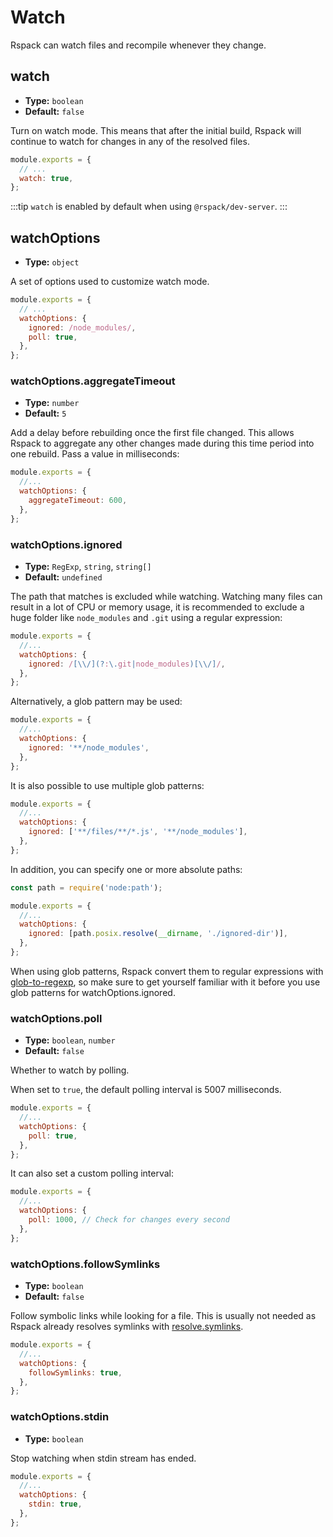 
<WebpackLicense from="https://webpack.js.org/configuration/watch" />

# Watch

Rspack can watch files and recompile whenever they change.

## watch

- **Type:** `boolean`
- **Default:** `false`

Turn on watch mode. This means that after the initial build, Rspack will continue to watch for changes in any of the resolved files.

```js title=rspack.config.js
module.exports = {
  // ...
  watch: true,
};
```

:::tip
`watch` is enabled by default when using `@rspack/dev-server`.
:::

## watchOptions

- **Type:** `object`

A set of options used to customize watch mode.

```js title=rspack.config.js
module.exports = {
  // ...
  watchOptions: {
    ignored: /node_modules/,
    poll: true,
  },
};
```

### watchOptions.aggregateTimeout

- **Type:** `number`
- **Default:** `5`

Add a delay before rebuilding once the first file changed. This allows Rspack to aggregate any other changes made during this time period into one rebuild. Pass a value in milliseconds:

```js title=rspack.config.js
module.exports = {
  //...
  watchOptions: {
    aggregateTimeout: 600,
  },
};
```

### watchOptions.ignored

- **Type:** `RegExp`, `string`, `string[]`
- **Default:** `undefined`

The path that matches is excluded while watching. Watching many files can result in a lot of CPU or memory usage, it is recommended to exclude a huge folder like `node_modules` and `.git` using a regular expression:

```js title=rspack.config.js
module.exports = {
  //...
  watchOptions: {
    ignored: /[\\/](?:\.git|node_modules)[\\/]/,
  },
};
```

Alternatively, a glob pattern may be used:

```js title=rspack.config.js
module.exports = {
  //...
  watchOptions: {
    ignored: '**/node_modules',
  },
};
```

It is also possible to use multiple glob patterns:

```js title=rspack.config.js
module.exports = {
  //...
  watchOptions: {
    ignored: ['**/files/**/*.js', '**/node_modules'],
  },
};
```

In addition, you can specify one or more absolute paths:

```js title=rspack.config.js
const path = require('node:path');

module.exports = {
  //...
  watchOptions: {
    ignored: [path.posix.resolve(__dirname, './ignored-dir')],
  },
};
```

When using glob patterns, Rspack convert them to regular expressions with [glob-to-regexp](https://github.com/fitzgen/glob-to-regexp), so make sure to get yourself familiar with it before you use glob patterns for watchOptions.ignored.

### watchOptions.poll

- **Type:** `boolean`, `number`
- **Default:** `false`

Whether to watch by polling.

When set to `true`, the default polling interval is 5007 milliseconds.

```js title=rspack.config.js
module.exports = {
  //...
  watchOptions: {
    poll: true,
  },
};
```

It can also set a custom polling interval:

```js title=rspack.config.js
module.exports = {
  //...
  watchOptions: {
    poll: 1000, // Check for changes every second
  },
};
```

### watchOptions.followSymlinks

- **Type:** `boolean`
- **Default:** `false`

Follow symbolic links while looking for a file. This is usually not needed as Rspack already resolves symlinks with [resolve.symlinks](/config/resolve#resolvesymlinks).

```js title=rspack.config.js
module.exports = {
  //...
  watchOptions: {
    followSymlinks: true,
  },
};
```

### watchOptions.stdin

- **Type:** `boolean`

Stop watching when stdin stream has ended.

```js title=rspack.config.js
module.exports = {
  //...
  watchOptions: {
    stdin: true,
  },
};
```
